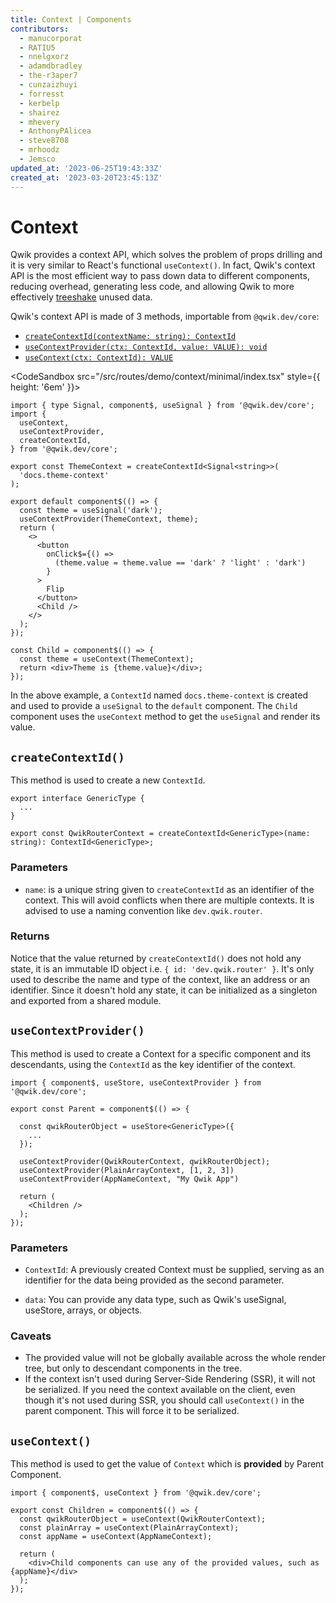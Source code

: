 ```yaml
---
title: Context | Components
contributors:
  - manucorporat
  - RATIU5
  - nnelgxorz
  - adamdbradley
  - the-r3aper7
  - cunzaizhuyi
  - forresst
  - kerbelp
  - shairez
  - mhevery
  - AnthonyPAlicea
  - steve8708
  - mrhoodz
  - Jemsco
updated_at: '2023-06-25T19:43:33Z'
created_at: '2023-03-20T23:45:13Z'
---
```


# Context

Qwik provides a context API, which solves the problem of props drilling and it is very similar to React's functional `useContext()`. In fact, Qwik's context API is the most efficient way to pass down data to different components, reducing overhead, generating less code, and allowing Qwik to more effectively [treeshake](https://developer.mozilla.org/en-US/docs/Glossary/Tree_shaking) unused data.

Qwik's context API is made of 3 methods, importable from `@qwik.dev/core`:

- [`createContextId(contextName: string): ContextId`](#createcontextid)
- [`useContextProvider(ctx: ContextId, value: VALUE): void`](#usecontextprovider)
- [`useContext(ctx: ContextId): VALUE`](#usecontext)

<CodeSandbox src="/src/routes/demo/context/minimal/index.tsx" style={{ height: '6em' }}>
```tsx /createContextId/#a /useContext/#b /useContextProvider/#c
import { type Signal, component$, useSignal } from '@qwik.dev/core';
import {
  useContext,
  useContextProvider,
  createContextId,
} from '@qwik.dev/core';

export const ThemeContext = createContextId<Signal<string>>(
  'docs.theme-context'
);

export default component$(() => {
  const theme = useSignal('dark');
  useContextProvider(ThemeContext, theme);
  return (
    <>
      <button
        onClick$={() =>
          (theme.value = theme.value == 'dark' ? 'light' : 'dark')
        }
      >
        Flip
      </button>
      <Child />
    </>
  );
});

const Child = component$(() => {
  const theme = useContext(ThemeContext);
  return <div>Theme is {theme.value}</div>;
});
```
</CodeSandbox>


In the above example, a `ContextId` named `docs.theme-context` is created and used to provide a `useSignal` to the `default` component. The `Child` component uses the `useContext` method to get the `useSignal` and render its value.

## `createContextId()`

This method is used to create a new `ContextId`.

```tsx
export interface GenericType {
  ...
}

export const QwikRouterContext = createContextId<GenericType>(name: string): ContextId<GenericType>;
```

### Parameters

- `name`: is a unique string given to `createContextId` as an identifier of the context. This will avoid conflicts when there are multiple contexts. It is advised to use a naming convention like `dev.qwik.router`.

### Returns

Notice that the value returned by `createContextId()` does not hold any state, it is an immutable ID object i.e. `{ id: 'dev.qwik.router' }`. It's only used to describe the name and type of the context, like an address or an identifier.  Since it doesn't hold any state, it can be initialized as a singleton and exported from a shared module.

## `useContextProvider()`

This method is used to create a Context for a specific component and its descendants, using the `ContextId` as the key identifier of the context.

```tsx {9, 10, 11} /QwikRouterContext/#a /PlainArrayContext/#b /AppNameContext/#c title="src/components/Parent.tsx"
import { component$, useStore, useContextProvider } from '@qwik.dev/core';

export const Parent = component$(() => {

  const qwikRouterObject = useStore<GenericType>({
    ...
  });

  useContextProvider(QwikRouterContext, qwikRouterObject);
  useContextProvider(PlainArrayContext, [1, 2, 3])
  useContextProvider(AppNameContext, "My Qwik App")

  return (
    <Children />
  );
});
```

### Parameters

- `ContextId`: A previously created Context must be supplied, serving as an identifier for the data being provided as the second parameter.

- `data`: You can provide any data type, such as Qwik's ﻿useSignal, ﻿useStore, arrays, or objects.

### Caveats

- The provided value will not be globally available across the whole render tree, but only to descendant components in the tree.
- If the context isn't used during Server-Side Rendering (SSR), it will not be serialized. If you need the context available on the client, even though it's not used during SSR, you should call `useContext()` in the parent component.  This will force it to be serialized.

## `useContext()`

This method is used to get the value of `Context` which is **provided** by Parent Component.

```tsx {4,5,6} /useContext/ /QwikRouterContext/#a /PlainArrayContext/#b /AppNameContext/#c title="src/components/Children.tsx"
import { component$, useContext } from '@qwik.dev/core';

export const Children = component$(() => {
  const qwikRouterObject = useContext(QwikRouterContext);
  const plainArray = useContext(PlainArrayContext);
  const appName = useContext(AppNameContext);

  return (
    <div>Child components can use any of the provided values, such as {appName}</div>
  );
});
```
